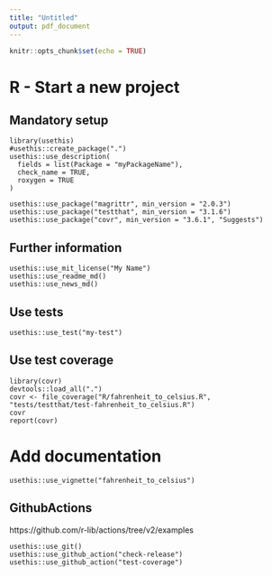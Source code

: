 ```yaml
---
title: "Untitled"
output: pdf_document
---
```


```r
knitr::opts_chunk$set(echo = TRUE)
```
# R - Start a new project

## Mandatory setup

```
library(usethis)
#usethis::create_package(".")
usethis::use_description(
  fields = list(Package = "myPackageName"),
  check_name = TRUE,
  roxygen = TRUE
)

usethis::use_package("magrittr", min_version = "2.0.3")
usethis::use_package("testthat", min_version = "3.1.6")
usethis::use_package("covr", min_version = "3.6.1", "Suggests")
```

## Further information

```
usethis::use_mit_license("My Name")
usethis::use_readme_md()
usethis::use_news_md()
```

## Use tests

```
usethis::use_test("my-test")
```

## Use test coverage

```
library(covr)
devtools::load_all(".")
covr <- file_coverage("R/fahrenheit_to_celsius.R", "tests/testthat/test-fahrenheit_to_celsius.R")
covr
report(covr)
```

# Add documentation

```
usethis::use_vignette("fahrenheit_to_celsius")
```

## GithubActions
https://github.com/r-lib/actions/tree/v2/examples

```
usethis::use_git()
usethis::use_github_action("check-release")
usethis::use_github_action("test-coverage")
```
